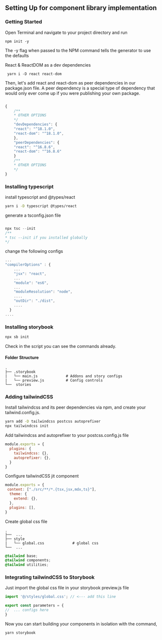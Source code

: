 
<Meta title="Documentation/Guide/Setup" />


## Setting Up for component library implementation
### Getting Started

Open Terminal and navigate to your project directory and run

```shell
npm init -y
```
The -y flag when passed to the NPM command tells the generator to use the defaults

React & ReactDOM as a dev dependencies 

```shell
 yarn i -D react react-dom
```

Then, let's add react and react-dom as peer dependencies in our package.json file.
A peer dependency is a special type of dependency that would only ever come up if you were publishing your own package. 

```javascript

{
    /** 
    * OTHER OPTIONS
    */
    "devDependencies": {
    "react": "^18.1.0",
    "react-dom": "^18.1.0",
    },
    "peerDependencies": {
    "react": "^16.8.6",
    "react-dom": "^16.8.6"
    }
    /** 
    * OTHER OPTIONS
    */
}

```

### Installing typescript

install typescript and @types/react 

```bash
yarn i -D typescript @types/react

```
generate a tsconfig.json file 

```javascript

npx tsc --init 
/** 
* tsc --init if you installed globally
*/
```

change the following configs 

```javascript
...
"compilerOptions" : {
    ...
    "jsx": "react",
    ...
    "module": "es6",
    ...
    "moduleResolution": "node",
    ....
    "outDir": "./dist",
    ....
  }
....

```

### Installing storybook

```bash
npx sb init
```

Check in the script you can see the commands already.

#### Folder Structure

```
.
├── .storybook 
|   └── main.js             # Addons and story configs
|   └── preview.js          # Config controls  
└──  stories 

```

### Adding tailwindCSS

Install tailwindcss and its peer dependencies via npm, and create your tailwind.config.js.

```bash
yarn add -D tailwindcss postcss autoprefixer
npx tailwindcss init
```

Add tailwindcss and autoprefixer to your postcss.config.js file

```javascript
module.exports = {
  plugins: {
    tailwindcss: {},  
    autoprefixer: {},
  }
}
```
Configure tailwindCSS jit component

```javascript
module.exports = {
 content: ["./src/**/*.{tsx,jsx,mdx,ts}"],
  theme: {
    extend: {},
  },
  plugins: [],
}
```

Create global css file

```
.
├──  ...
├── style 
|   └── global.css             # global css
└──  ... 

```

```css
@tailwind base;
@tailwind components;
@tailwind utilities;
```

### Integrating tailwindCSS to Storybook

Just import the global css file in your storybook preview.js file

```javascript
import '@/styles/global.css'; // <--- add this line

export const parameters = {
//  ... configs here
}
```

Now you can start building your components in isolation with the command,

```bash
yarn storybook
```